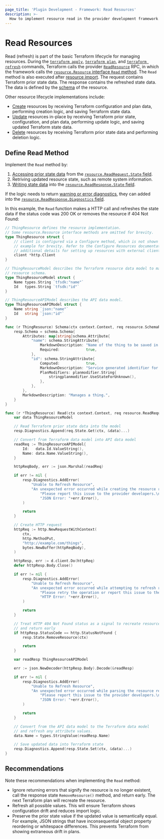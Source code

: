```yaml
---
page_title: 'Plugin Development - Framework: Read Resources'
description: >-
  How to implement resource read in the provider development framework.
---
```


# Read Resources

Read (refresh) is part of the basic Terraform lifecycle for managing resources. During the [`terraform apply`](/terraform/cli/commands/apply), [`terraform plan`](/terraform/cli/commands/plan), and [`terraform refresh`](/terraform/cli/commands/refresh) commands, Terraform calls the provider [`ReadResource`](/terraform/plugin/framework/internals/rpcs#readresource-rpc) RPC, in which the framework calls the [`resource.Resource` interface `Read` method](https://pkg.go.dev/github.com/hashicorp/terraform-plugin-framework/resource#Resource.Read). The `Read` method is also executed after [resource import](/terraform/plugin/framework/resources/import). The request contains Terraform prior state data. The response contains the refreshed state data. The data is defined by the [schema](/terraform/plugin/framework/schemas) of the resource.

Other resource lifecycle implementations include:

- [Create](/terraform/plugin/framework/resources/create) resources by receiving Terraform configuration and plan data, performing creation logic, and saving Terraform state data.
- [Update](/terraform/plugin/framework/resources/update) resources in-place by receiving Terraform prior state, configuration, and plan data, performing update logic, and saving updated Terraform state data.
- [Delete](/terraform/plugin/framework/resources/delete) resources by receiving Terraform prior state data and performing deletion logic.

## Define Read Method

Implement the `Read` method by:

1. [Accessing prior state data](/terraform/plugin/framework/accessing-values) from the [`resource.ReadRequest.State` field](https://pkg.go.dev/github.com/hashicorp/terraform-plugin-framework/resource#ReadRequest.State).
1. Retriving updated resource state, such as remote system information.
1. [Writing state data](/terraform/plugin/framework/writing-state) into the [`resource.ReadResponse.State` field](https://pkg.go.dev/github.com/hashicorp/terraform-plugin-framework/resource#ReadResponse.State).

If the logic needs to return [warning or error diagnostics](/terraform/plugin/framework/diagnostics), they can added into the [`resource.ReadResponse.Diagnostics` field](https://pkg.go.dev/github.com/hashicorp/terraform-plugin-framework/resource#ReadResponse.Diagnostics).

In this example, the `Read` function makes a HTTP call and refreshes the state data if the status code was 200 OK or removes the resource if 404 Not Found:

```go
// ThingResource defines the resource implementation.
// Some resource.Resource interface methods are omitted for brevity.
type ThingResource struct {
    // client is configured via a Configure method, which is not shown in this
    // example for brevity. Refer to the Configure Resources documentation for
    // additional details for setting up resources with external clients.
    client *http.Client
}

// ThingResourceModel describes the Terraform resource data model to match the
// resource schema.
type ThingResourceModel struct {
    Name types.String `tfsdk:"name"`
    Id   types.String `tfsdk:"id"`
}

// ThingResourceAPIModel describes the API data model.
type ThingResourceAPIModel struct {
    Name string `json:"name"`
    Id   string `json:"id"`
}

func (r ThingResource) Schema(ctx context.Context, req resource.SchemaRequest, resp *resource.SchemaResponse) {
    resp.Schema = schema.Schema{
        Attributes: map[string]schema.Attribute{
            "name": schema.StringAttribute{
                MarkdownDescription: "Name of the thing to be saved in the service.",
                Required:            true,
            },
            "id": schema.StringAttribute{
                Computed:            true,
                MarkdownDescription: "Service generated identifier for the thing.",
                PlanModifiers: planmodifier.String{
                    stringplanmodifier.UseStateForUnknown(),
                },
            },
        },
        MarkdownDescription: "Manages a thing.",
    }
}

func (r *ThingResource) Read(ctx context.Context, req resource.ReadRequest, resp *resource.ReadResponse) {
    var data ThingResourceModel

    // Read Terraform prior state data into the model
    resp.Diagnostics.Append(req.State.Get(ctx, &data)...)

    // Convert from Terraform data model into API data model
    readReq := ThingResourceAPIModel{
        Id:   data.Id.ValueString(),
        Name: data.Name.ValueString(),
    }

    httpReqBody, err := json.Marshal(readReq)

    if err != nil {
        resp.Diagnostics.AddError(
            "Unable to Refresh Resource",
            "An unexpected error occurred while creating the resource read request. "+
                "Please report this issue to the provider developers.\n\n"+
                "JSON Error: "+err.Error(),
        )

        return
    }

    // Create HTTP request
    httpReq := http.NewRequestWithContext(
        ctx,
        http.MethodPut,
        "http://example.com/things",
        bytes.NewBuffer(httpReqBody),
    )

    httpResp, err := d.client.Do(httpReq)
    defer httpResp.Body.Close()

    if err != nil {
        resp.Diagnostics.AddError(
            "Unable to Refresh Resource",
            "An unexpected error occurred while attempting to refresh resource state. "+
                "Please retry the operation or report this issue to the provider developers.\n\n"+
                "HTTP Error: "+err.Error(),
        )

        return
    }

    // Treat HTTP 404 Not Found status as a signal to recreate resource
    // and return early
    if httpResp.StatusCode == http.StatusNotFound {
        resp.State.RemoveResource(ctx)

        return
    }

    var readResp ThingResourceAPIModel

    err := json.NewDecoder(httpResp.Body).Decode(&readResp)

    if err != nil {
        resp.Diagnostics.AddError(
            "Unable to Refresh Resource",
            "An unexpected error occurred while parsing the resource read response. "+
                "Please report this issue to the provider developers.\n\n"+
                "JSON Error: "+err.Error(),
        )

        return
    }

    // Convert from the API data model to the Terraform data model
    // and refresh any attribute values.
    data.Name = types.StringValue(readResp.Name)

    // Save updated data into Terraform state
    resp.Diagnostics.Append(resp.State.Set(ctx, &data)...)
}
```

## Recommendations

Note these recommendations when implementing the `Read` method:

* Ignore returning errors that signify the resource is no longer existent, call the response state `RemoveResource()` method, and return early. The next Terraform plan will recreate the resource.
* Refresh all possible values. This will ensure Terraform shows configuration drift and reduces import logic.
* Preserve the prior state value if the updated value is semantically equal. For example, JSON strings that have inconsequential object property reordering or whitespace differences. This prevents Terraform from showing extraneous drift in plans.
